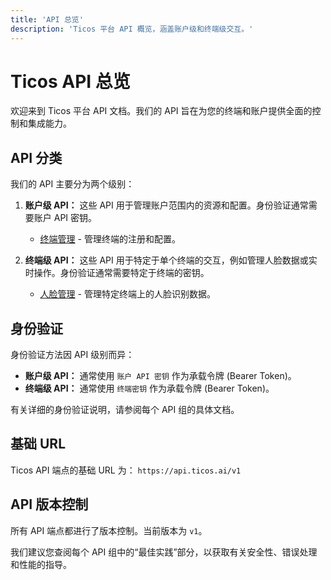```yaml
---
title: 'API 总览'
description: 'Ticos 平台 API 概览，涵盖账户级和终端级交互。'
---
```


# Ticos API 总览

欢迎来到 Ticos 平台 API 文档。我们的 API 旨在为您的终端和账户提供全面的控制和集成能力。

## API 分类

我们的 API 主要分为两个级别：

1.  **账户级 API：** 这些 API 用于管理账户范围内的资源和配置。身份验证通常需要账户 API 密钥。
    *   [终端管理](./api/account-level/terminal-management) - 管理终端的注册和配置。

2.  **终端级 API：** 这些 API 用于特定于单个终端的交互，例如管理人脸数据或实时操作。身份验证通常需要特定于终端的密钥。
    *   [人脸管理](./api/terminal-level/face-management) - 管理特定终端上的人脸识别数据。

## 身份验证

身份验证方法因 API 级别而异：
*   **账户级 API：** 通常使用 `账户 API 密钥` 作为承载令牌 (Bearer Token)。
*   **终端级 API：** 通常使用 `终端密钥` 作为承载令牌 (Bearer Token)。

有关详细的身份验证说明，请参阅每个 API 组的具体文档。

## 基础 URL

Ticos API 端点的基础 URL 为：
`https://api.ticos.ai/v1`


## API 版本控制

所有 API 端点都进行了版本控制。当前版本为 `v1`。

我们建议您查阅每个 API 组中的“最佳实践”部分，以获取有关安全性、错误处理和性能的指导。
